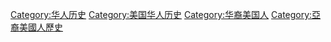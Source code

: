 [[Category:华人历史|Category:华人历史]]
[[Category:美国华人历史|Category:美国华人历史]]
[[Category:华裔美国人|Category:华裔美国人]]
[[Category:亞裔美國人歷史|Category:亞裔美國人歷史]]